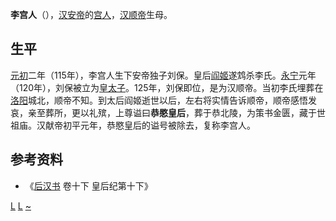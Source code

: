 '''李宫人'''（{{bd|？||115年||CatIdx=Wang}}），[[汉安帝|汉安帝]]的[[宫人|宫人]]，[[汉顺帝|汉顺帝]]生母。 

== 生平 ==

[[元初|元初]]二年（115年），李宫人生下安帝独子刘保。皇后[[阎姬|阎姬]]遂鸩杀李氏。[[永宁_(汉安帝)|永宁]]元年（120年），刘保被立为[[储君|皇太子]]。125年，刘保即位，是为汉顺帝。当初李氏埋葬在[[汉魏洛阳故城|洛阳]]城北，顺帝不知。到太后阎姬逝世以后，左右将实情告诉顺帝，顺帝感悟发哀，亲至葬所，更以礼殡，上尊谥曰'''恭愍皇后'''，葬于恭北陵，为策书金匮，藏于世祖庙。汉献帝初平元年，恭愍皇后的谥号被除去，复称李宫人。

== 参考资料 ==

*《[[后汉书|后汉书]] 卷十下 皇后纪第十下》

{{汉朝人物小作品}}

{{汉朝皇后}}
[[Category:东汉皇帝妾室|L]]
[[Category:汉朝追封皇后|L]]
[[Category:李姓|~]]